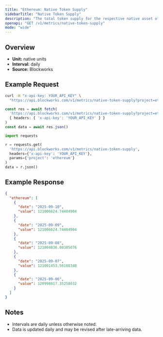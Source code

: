 ```yaml
---
title: "Ethereum: Native Token Supply"
sidebarTitle: "Native Token Supply"
description: "The total token supply for the respective native asset of that chain. Inclusive of all locked tokens."
openapi: "GET /v1/metrics/native-token-supply"
mode: "wide"
---
```


## Overview

- **Unit:** native units
- **Interval:** daily
- **Source:** Blockworks

## Example Request

<CodeGroup>

```bash cURL
curl -H "x-api-key: YOUR_API_KEY" \
  "https://api.blockworks.com/v1/metrics/native-token-supply?project=ethereum"
```

```typescript TypeScript
const res = await fetch(
  'https://api.blockworks.com/v1/metrics/native-token-supply?project=ethereum',
  { headers: { 'x-api-key': 'YOUR_API_KEY' } }
)
const data = await res.json()
```

```python Python
import requests

r = requests.get(
  'https://api.blockworks.com/v1/metrics/native-token-supply',
  headers={'x-api-key': 'YOUR_API_KEY'},
  params={'project': 'ethereum'}
)
data = r.json()
```

</CodeGroup>

## Example Response

```json
{
  "ethereum": [
    {
      "date": "2025-09-10",
      "value": 121006624.74404904
    },
    {
      "date": "2025-09-09",
      "value": 121006624.74404904
    },
    {
      "date": "2025-09-08",
      "value": 121004036.00305076
    },
    {
      "date": "2025-09-07",
      "value": 121001453.56108348
    },
    {
      "date": "2025-09-06",
      "value": 120998817.35258032
    }
  ]
}
```

## Notes
- Intervals are daily unless otherwise noted.
- Data is updated daily and may be revised after late-arriving data.